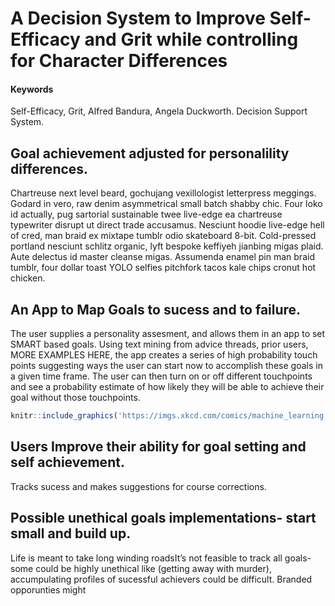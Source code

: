 # A Decision System to Improve Self-Efficacy and Grit while controlling for Character Differences {#GritDistribution}

#### Keywords {-}

Self-Efficacy, Grit, Alfred Bandura, Angela Duckworth. Decision Support System.

## Goal achievement adjusted for personalility differences.  

Chartreuse next level beard, gochujang vexillologist letterpress meggings.  Godard in  vero, raw denim asymmetrical small batch shabby chic.  Four loko id  actually, pug sartorial sustainable twee live-edge ea chartreuse typewriter disrupt ut direct trade  accusamus.  Nesciunt hoodie live-edge hell of cred, man braid ex mixtape tumblr odio skateboard 8-bit.  Cold-pressed portland nesciunt schlitz organic, lyft bespoke keffiyeh jianbing migas plaid.  Aute  delectus id  master cleanse migas.  Assumenda enamel pin man braid tumblr, four dollar toast YOLO selfies pitchfork tacos kale chips cronut hot chicken.

## An App to Map Goals to sucess and to failure.

The user supplies a personality assesment, and allows them in an app to set SMART based goals. Using text mining from advice threads, prior users, MORE EXAMPLES HERE, the app creates a series of high probability touch points suggesting ways the user can start now to accomplish these goals in a given time frame. The user can then turn on or off different touchpoints and see a probability estimate of how likely they will be able to achieve their goal without those touchpoints.



<!-- ...or include images directly from the web. Cite your sources! -->
```r
knitr::include_graphics('https://imgs.xkcd.com/comics/machine_learning.png')
```

## Users Improve their ability for goal setting and self achievement. 
Tracks sucess and makes suggestions for course corrections. 

## Possible unethical goals implementations- start small and build up.

Life is meant to take long winding roadsIt's not feasible to track all goals- some could be highly unethical like (getting away with murder), accumpulating profiles of sucessful achievers could be difficult. Branded opporunties might 

